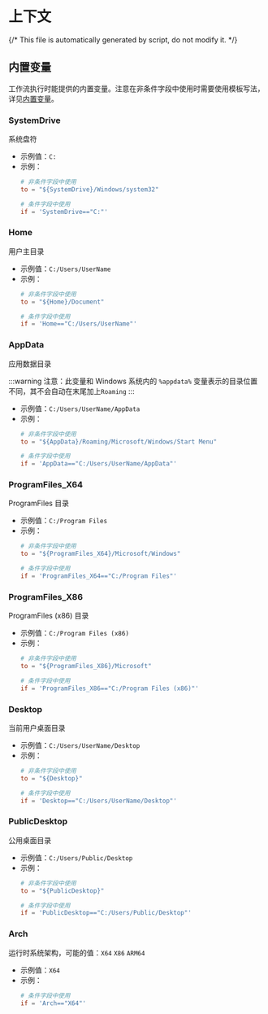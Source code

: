 # 上下文

{/* This file is automatically generated by script, do not modify it. */}
  
## 内置变量
工作流执行时能提供的内置变量。注意在非条件字段中使用时需要使用模板写法，详见[内置变量](/nep/workflow/2-context.html#内置变量)。
### SystemDrive
系统盘符 
* 示例值：`C:` 
* 示例：
    ```toml
    # 非条件字段中使用
    to = "${SystemDrive}/Windows/system32"

    # 条件字段中使用
    if = 'SystemDrive=="C:"'
    ```
### Home
用户主目录 
* 示例值：`C:/Users/UserName` 
* 示例：
    ```toml
    # 非条件字段中使用
    to = "${Home}/Document"

    # 条件字段中使用
    if = 'Home=="C:/Users/UserName"'
    ```
### AppData
应用数据目录

:::warning
注意：此变量和 Windows 系统内的 `%appdata%` 变量表示的目录位置不同，其不会自动在末尾加上`Roaming`
::: 
* 示例值：`C:/Users/UserName/AppData` 
* 示例：
    ```toml
    # 非条件字段中使用
    to = "${AppData}/Roaming/Microsoft/Windows/Start Menu"

    # 条件字段中使用
    if = 'AppData=="C:/Users/UserName/AppData"'
    ```
### ProgramFiles_X64
ProgramFiles 目录 
* 示例值：`C:/Program Files` 
* 示例：
    ```toml
    # 非条件字段中使用
    to = "${ProgramFiles_X64}/Microsoft/Windows"

    # 条件字段中使用
    if = 'ProgramFiles_X64=="C:/Program Files"'
    ```
### ProgramFiles_X86
ProgramFiles (x86) 目录 
* 示例值：`C:/Program Files (x86)` 
* 示例：
    ```toml
    # 非条件字段中使用
    to = "${ProgramFiles_X86}/Microsoft"

    # 条件字段中使用
    if = 'ProgramFiles_X86=="C:/Program Files (x86)"'
    ```
### Desktop
当前用户桌面目录 
* 示例值：`C:/Users/UserName/Desktop` 
* 示例：
    ```toml
    # 非条件字段中使用
    to = "${Desktop}"

    # 条件字段中使用
    if = 'Desktop=="C:/Users/UserName/Desktop"'
    ```
### PublicDesktop
公用桌面目录 
* 示例值：`C:/Users/Public/Desktop` 
* 示例：
    ```toml
    # 非条件字段中使用
    to = "${PublicDesktop}"

    # 条件字段中使用
    if = 'PublicDesktop=="C:/Users/Public/Desktop"'
    ```
### Arch
运行时系统架构，可能的值：`X64` `X86` `ARM64` 
* 示例值：`X64` 
* 示例：
    ```toml
    # 条件字段中使用
    if = 'Arch=="X64"'
    ```